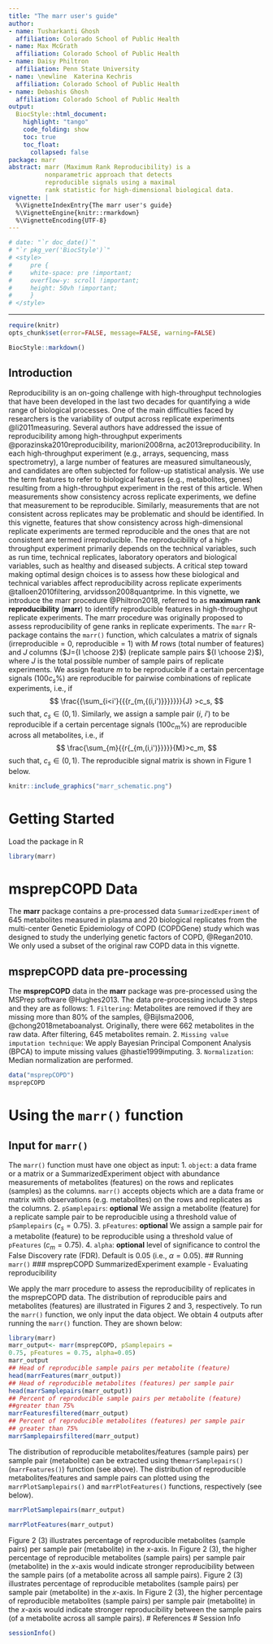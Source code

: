 ```yaml
---
title: "The marr user's guide"
author:
- name: Tusharkanti Ghosh
  affiliation: Colorado School of Public Health
- name: Max McGrath
  affiliation: Colorado School of Public Health
- name: Daisy Philtron
  affiliation: Penn State University
- name: \newline  Katerina Kechris
  affiliation: Colorado School of Public Health
- name: Debashis Ghosh
  affiliation: Colorado School of Public Health
output: 
  BiocStyle::html_document:
    highlight: "tango"
    code_folding: show
    toc: true
    toc_float: 
      collapsed: false
package: marr
abstract: marr (Maximum Rank Reproducibility) is a
          nonparametric approach that detects
          reproducible signals using a maximal
          rank statistic for high-dimensional biological data.
vignette: |
  %\VignetteIndexEntry{The marr user's guide}
  %\VignetteEngine{knitr::rmarkdown}
  %\VignetteEncoding{UTF-8}  
---
```


```r
# date: "`r doc_date()`"
# "`r pkg_ver('BiocStyle')`"
# <style>
#     pre {
#     white-space: pre !important;
#     overflow-y: scroll !important;
#     height: 50vh !important;
#     }
# </style>
```
---


```r
require(knitr)
opts_chunk$set(error=FALSE, message=FALSE, warning=FALSE)
```

```r
BiocStyle::markdown()
```


## Introduction
Reproducibility is an on-going challenge with high-throughput technologies that
have been developed in the last two decades for quantifying a wide range of
biological processes. One of the main difficulties faced by researchers is the
variability of output across replicate experiments @li2011measuring. Several
authors have addressed the issue of reproducibility among high-throughput
experiments @porazinska2010reproducibility, marioni2008rna,
ac2013reproducibility. In each high-throughput experiment (e.g., arrays,
sequencing, mass spectrometry), a large number of features are measured
simultaneously, and candidates are often subjected for follow-up statistical
analysis. We use the term features to refer to biological features (e.g.,
metabolites, genes) resulting from a high-throughput experiment in the rest of
this article.  When measurements show consistency across replicate experiments,
we define that measurement to be reproducible. Similarly, measurements that are
not consistent across replicates may be problematic and should be identified. In
this vignette, features that show consistency across high-dimensional replicate
experiments are termed reproducible and the ones that are not consistent are
termed irreproducible.   The reproducibility of a high-throughput experiment
primarily depends on the technical variables, such as run time, technical
replicates, laboratory operators and biological variables, such as healthy and
diseased subjects. A critical step toward making optimal design choices is to
assess how these biological and technical variables affect reproducibility
across replicate experiments @talloen2010filtering, arvidsson2008quantprime.
In this vignette, we introduce the marr procedure @Philtron2018, referred to as
**maximum rank reproducibility** (**marr**) to identify reproducible features in
high-throughput replicate experiments. The marr procedure was originally
proposed to assess reproducibility of gene ranks in replicate experiments. The
`marr` R-package contains the `marr()` function, which calculates  a matrix of
signals ($\text{irreproducible}=0$, $\text{reproducible}=1$) with $M$ rows
(total number of features) and $J$ columns ($J={I \choose 2}$) (replicate sample
pairs ${I \choose 2}$), where $J$ is the total possible number of sample pairs
of replicate experiments. We assign feature $m$ to be reproducible if a certain
percentage signals ($100c_s\%$) are reproducible for pairwise combinations of
replicate experiments, i.e., if $$ \frac{{\sum_{i<i'}{{{r_{m,{(i,i')}}}}}}}{J}
>c_s, $$ such that, $c_s \in (0,1)$.
Similarly, we assign a sample pair $(i,~i')$ to be reproducible if a certain
percentage signals ($100c_m\%$) are reproducible across all metabolites, i.e.,
if $$ \frac{\sum_{m}{{r{_{m,(i,i')}}}}}{M}>c_m, $$ such that, $c_s \in (0,1)$.
The reproducible signal matrix is shown in Figure 1 below.
```r
knitr::include_graphics("marr_schematic.png")
```
# Getting Started
Load the package in R
```r
library(marr) 
```
# msprepCOPD Data
The **marr** package contains a pre-processed data `SummarizedExperiment` of 645
metabolites measured in plasma and 20 biological replicates from the
multi-center Genetic Epidemiology of COPD (COPDGene) study which was designed to
study the underlying genetic factors of COPD, @Regan2010. We only used a subset
of the original raw COPD data in this vignette.

## msprepCOPD data pre-processing
The **msprepCOPD** data  in the **marr** package was pre-processed using the
MSPrep software @Hughes2013. The data pre-processing include $3$ steps and they
are as follows: 1. `Filtering`: Metabolites are removed if they are missing more
than $80\%$ of the samples, @Bijlsma2006, @chong2018metaboanalyst. Originally,
there were 662 metabolites in the raw data. After filtering, 645 metabolites
remain.
2. `Missing value imputation technique`: We apply Bayesian Principal Component
Analysis (BPCA) to impute missing values @hastie1999imputing.
3. `Normalization`: Median normalization are performed.
```r
data("msprepCOPD")
msprepCOPD
```

# Using the `marr()` function
## Input for `marr()`
The `marr()` function must have one object as input:
1. `object`: a data frame or a matrix or a SummarizedExperiment object with
abundance measurements of metabolites (features) on the rows and replicates
(samples) as the columns. `marr()` accepts objects which are a data frame or
matrix with observations (e.g. metabolites) on the rows and replicates as the
columns.
2. `pSamplepairs`: **optional** We assign a metabolite (feature) for a replicate
sample pair to be reproducible using a threshold value of `pSamplepairs`
($c_s=0.75$).
3. `pFeatures`: **optional** We assign a sample pair for a metabolite (feature)
to be reproducible using a threshold value of `pFeatures` ($c_m=0.75$).
4. `alpha`: **optional** level of significance to control the False Discovery
rate (FDR). Default is $0.05$ (i.e., $\alpha=0.05$).
## Running `marr()`
### msprepCOPD SummarizedExperiment example - Evaluating reproducibility

We apply the marr procedure to assess the reproducibility of replicates in the
msprepCOPD data. The distribution of reproducible pairs and metabolites
(features) are illustrated in Figures 2 and 3, respectively.
To run the `marr()` function, we only input the data object. We obtain 4 outputs
after running the `marr()` function. They are shown below:
```r
library(marr)
marr_output<- marr(msprepCOPD, pSamplepairs =
0.75, pFeatures = 0.75, alpha=0.05)
marr_output
## Head of reproducible sample pairs per metabolite (feature)
head(marrFeatures(marr_output))
## Head of reproducible metabolites (features) per sample pair
head(marrSamplepairs(marr_output))
## Percent of reproducible sample pairs per metabolite (feature)
##greater than 75%
marrFeaturesfiltered(marr_output)
## Percent of reproducible metabolites (features) per sample pair
## greater than 75%
marrSamplepairsfiltered(marr_output)
```
The distribution of reproducible metabolites/features (sample pairs) per sample
pair (metabolite) can be extracted using the` marrSamplepairs()` 
(`marrFeatures()`) function (see above). The distribution of reproducible
metabolites/features  and sample pairs can plotted using the
`marrPlotSamplepairs()` and `marrPlotFeatures()` functions, respectively (see
below).

```r
marrPlotSamplepairs(marr_output) 
```

```r
marrPlotFeatures(marr_output) 
```

Figure 2 (3) illustrates percentage of
reproducible metabolites (sample pairs) per sample pair (metabolite) in the
$x$-axis.  In Figure 2 (3), the higher percentage of reproducible metabolites
(sample pairs) per sample pair (metabolite) in the $x$-axis would indicate
stronger reproducibility between the sample pairs (of a metabolite across all
sample pairs).
Figure 2 (3) illustrates percentage of reproducible metabolites (sample pairs)
per sample pair (metabolite) in the $x$-axis.  In Figure 2 (3), the higher
percentage of reproducible metabolites (sample pairs) per sample pair
(metabolite) in the $x$-axis would indicate stronger reproducibility between the
sample pairs (of a metabolite across all sample pairs).
# References
# Session Info
```r
sessionInfo() 
```
